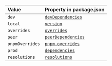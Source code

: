 | Value           | Property in package.json                                                                          |
| :-------------- | :------------------------------------------------------------------------------------------------ |
| `dev`           | [`devDependencies`](https://docs.npmjs.com/cli/v9/configuring-npm/package-json#devDependencies)   |
| `local`         | [`version`](https://docs.npmjs.com/cli/v9/configuring-npm/package-json#version)                   |
| `overrides`     | [`overrides`](https://docs.npmjs.com/cli/v9/configuring-npm/package-json#overrides)               |
| `peer`          | [`peerDependencies`](https://docs.npmjs.com/cli/v9/configuring-npm/package-json#peerDependencies) |
| `pnpmOverrides` | [`pnpm.overrides`](https://pnpm.io/package_json#pnpmoverrides)                                    |
| `prod`          | [`dependencies`](https://docs.npmjs.com/cli/v9/configuring-npm/package-json#dependencies)         |
| `resolutions`   | [`resolutions`](https://docs.npmjs.com/cli/v9/configuring-npm/package-json#resolutions)           |

